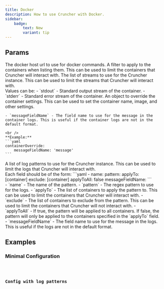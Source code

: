 ```yaml
---
title: Docker
description: How to use Cruncher with Docker.
sidebar:
    badge:
        text: New
        variant: tip
---
```


## Params

<ParamItem label="dockerHost" type="string">
    The docker host url to use for docker commands.
</ParamItem>
<ParamItem label="containerFilter" type="string">
    A filter to apply to the containers when listing them. This can be used to limit the containers that Cruncher will interact with.
</ParamItem>
<ParamItem label="streams" type="array">
    The list of streams to use for the Cruncher instance. This can be used to limit the streams that Cruncher will interact with.
    <br />
    Values can be:
    - `stdout` - Standard output stream of the container.
    - `stderr` - Standard error stream of the container.
</ParamItem>
<ParamItem label="containerOverride" type="object">
    An object to override the container settings. This can be used to set the container name, image, and other settings.

    - `messageFieldName` - The field name to use for the message in the container logs. This is useful if the container logs are not in the default format.

    <br />
    **Example:**
    ```yaml
    containerOverride:
        messageFieldName: 'message'  
    ```
</ParamItem>
<ParamItem label="logPatterns" type="array">
    A list of log patterns to use for the Cruncher instance. This can be used to limit the logs that Cruncher will interact with.
    <br/>
    Each field should be of the form:
    ```yaml
    - name: <pattern_name>
      pattern: <pattern_value>
      applyTo: [container]
      exclude: [container]
      applyToAll: false
      messageFieldName: <field_name>
    ```
    <br/>
    - `name` - The name of the pattern.
    - `pattern` - The regex pattern to use for the logs.
    - `applyTo` - The list of containers to apply the pattern to. This can be used to limit the containers that Cruncher will interact with.
    - `exclude` - The list of containers to exclude from the pattern. This can be used to limit the containers that Cruncher will not interact with.
    - `applyToAll` - If true, the pattern will be applied to all containers. If false, the pattern will only be applied to the containers specified in the `applyTo` field.
    - `messageFieldName` - The field name to use for the message in the logs. This is useful if the logs are not in the default format.

</ParamItem>

## Examples

### Minimal Configuration

<Code code={code1} lang="yaml" title="cruncher.config.yaml" />

### Config with log patterns
<Code code={code2} lang="yaml" title="cruncher.config.yaml" />
